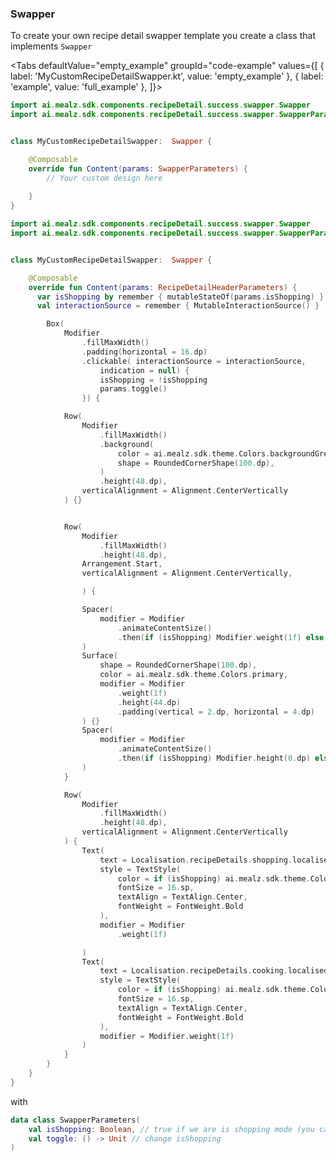 
### Swapper

To create your own recipe detail swapper template you create a class that implements `Swapper`

<Tabs defaultValue="empty_example" groupId="code-example"
values={[
{ label: 'MyCustomRecipeDetailSwapper.kt', value: 'empty_example' },
{ label: 'example', value: 'full_example' },
]}>
<TabItem value="empty_example">

```kotlin
import ai.mealz.sdk.components.recipeDetail.success.swapper.Swapper
import ai.mealz.sdk.components.recipeDetail.success.swapper.SwapperParameters


class MyCustomRecipeDetailSwapper:  Swapper {

    @Composable
    override fun Content(params: SwapperParameters) {
        // Your custom design here 
       
    }
}
```
</TabItem>
<TabItem value="full_example">

```kotlin
import ai.mealz.sdk.components.recipeDetail.success.swapper.Swapper
import ai.mealz.sdk.components.recipeDetail.success.swapper.SwapperParameters


class MyCustomRecipeDetailSwapper:  Swapper {

    @Composable
    override fun Content(params: RecipeDetailHeaderParameters) {
      var isShopping by remember { mutableStateOf(params.isShopping) }
      val interactionSource = remember { MutableInteractionSource() }

        Box(
            Modifier
                .fillMaxWidth()
                .padding(horizontal = 16.dp)
                .clickable( interactionSource = interactionSource,
                    indication = null) {
                    isShopping = !isShopping
                    params.toggle()
                }) {

            Row(
                Modifier
                    .fillMaxWidth()
                    .background(
                        color = ai.mealz.sdk.theme.Colors.backgroundGrey,
                        shape = RoundedCornerShape(100.dp),
                    )
                    .height(48.dp),
                verticalAlignment = Alignment.CenterVertically
            ) {}


            Row(
                Modifier
                    .fillMaxWidth()
                    .height(48.dp),
                Arrangement.Start,
                verticalAlignment = Alignment.CenterVertically,

                ) {

                Spacer(
                    modifier = Modifier
                        .animateContentSize()
                        .then(if (isShopping) Modifier.weight(1f) else Modifier.height(0.dp))
                )
                Surface(
                    shape = RoundedCornerShape(100.dp),
                    color = ai.mealz.sdk.theme.Colors.primary,
                    modifier = Modifier
                        .weight(1f)
                        .height(44.dp)
                        .padding(vertical = 2.dp, horizontal = 4.dp)
                ) {}
                Spacer(
                    modifier = Modifier
                        .animateContentSize()
                        .then(if (isShopping) Modifier.height(0.dp) else Modifier.weight(1f))
                )
            }

            Row(
                Modifier
                    .fillMaxWidth()
                    .height(48.dp),
                verticalAlignment = Alignment.CenterVertically
            ) {
                Text(
                    text = Localisation.recipeDetails.shopping.localised,
                    style = TextStyle(
                        color = if (isShopping) ai.mealz.sdk.theme.Colors.boldText else ai.mealz.sdk.theme.Colors.white,
                        fontSize = 16.sp,
                        textAlign = TextAlign.Center,
                        fontWeight = FontWeight.Bold
                    ),
                    modifier = Modifier
                        .weight(1f)

                )
                Text(
                    text = Localisation.recipeDetails.cooking.localised,
                    style = TextStyle(
                        color = if (isShopping) ai.mealz.sdk.theme.Colors.white else ai.mealz.sdk.theme.Colors.boldText,
                        fontSize = 16.sp,
                        textAlign = TextAlign.Center,
                        fontWeight = FontWeight.Bold
                    ),
                    modifier = Modifier.weight(1f)
                )
            }
        }
    }
}
```
</TabItem>
</Tabs>


with 

```kotlin
data class SwapperParameters(
    val isShopping: Boolean, // true if we are is shopping mode (you can add product to basket)
    val toggle: () -> Unit // change isShopping
)
```